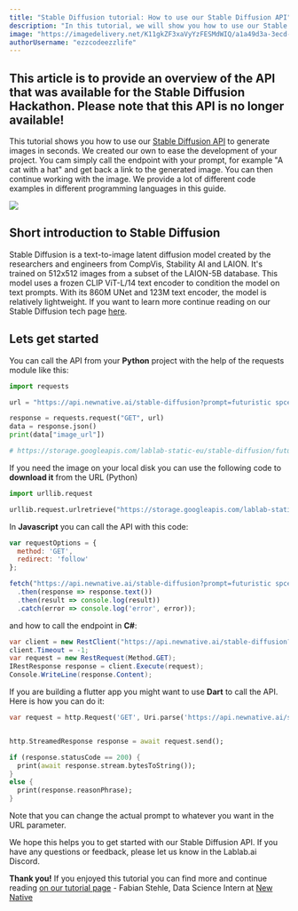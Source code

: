 ```yaml
---
title: "Stable Diffusion tutorial: How to use our Stable Diffusion API"
description: "In this tutorial, we will show you how to use our Stable Diffusion API to generate images in seconds."
image: "https://imagedelivery.net/K11gkZF3xaVyYzFESMdWIQ/a1a49d3a-3ecd-466f-f4d7-dc62c5071700/full"
authorUsername: "ezzcodeezzlife"
---
```


**This article is to provide an overview of the API that was available for the Stable Diffusion Hackathon. Please note that this API is no longer available!**  
---  
This tutorial shows you how to use our [Stable Diffusion API](https://lablab.ai/tech/stable-diffusion) to generate images in seconds. We created our own 
to ease the development of your project. You cam simply call the endpoint with your prompt, for example "A cat with a hat"
and get back a link to the generated image. You can then continue working with the image. We provide a lot of different
code examples in different programming languages in this guide. 

<Img src="https://storage.googleapis.com/lablab-static-eu/stable-diffusion/lush%20bright%20jungle%20with%20waterfall%20and%20beatuiful%20landscape%2C%204k%20digital%20art405d07f5a94e40cb8db299290d8752a9.png" />

## Short introduction to Stable Diffusion 

Stable Diffusion is a text-to-image latent diffusion model created by the researchers and engineers from CompVis, 
Stability AI and LAION. It's trained on 512x512 images from a subset of the LAION-5B database. This model uses a 
frozen CLIP ViT-L/14 text encoder to condition the model on text prompts. With its 860M UNet and 123M text encoder, 
the model is relatively lightweight. If you want to learn more continue 
reading on our Stable Diffusion tech page [here](https://lablab.ai/tech/stable-diffusion).

## Lets get started

You can call the API from your **Python** project with the help of the requests module like this:

```python
import requests

url = "https://api.newnative.ai/stable-diffusion?prompt=futuristic spce station, 4k digital art"

response = requests.request("GET", url)
data = response.json()
print(data["image_url"])

# https://storage.googleapis.com/lablab-static-eu/stable-diffusion/futuristic%20spce%20station%2C%204k%20digital%20artbd8250880a904de79fac1a5f5f6fb3ed.png
```

If you need the image on your local disk you can use the following code to **download it** from the URL (Python)
  
```python
import urllib.request

urllib.request.urlretrieve("https://storage.googleapis.com/lablab-static-eu/stable-diffusion/futuristic%20space%20station.png", "local-filename.jpg")
```

In **Javascript** you can call the API with this code:

```javascript
var requestOptions = {
  method: 'GET',
  redirect: 'follow'
};

fetch("https://api.newnative.ai/stable-diffusion?prompt=futuristic spce station, 4k digital art", requestOptions)
  .then(response => response.text())
  .then(result => console.log(result))
  .catch(error => console.log('error', error));
```

and how to call the endpoint in **C#**: 
  
```csharp
var client = new RestClient("https://api.newnative.ai/stable-diffusion?prompt=futuristic spce station, 4k digital art");
client.Timeout = -1;
var request = new RestRequest(Method.GET);
IRestResponse response = client.Execute(request);
Console.WriteLine(response.Content);
```

If you are building a flutter app you might want to use **Dart** to call the API. Here is how you can do it:

```dart
var request = http.Request('GET', Uri.parse('https://api.newnative.ai/stable-diffusion?prompt=futuristic spce station, 4k digital art'));


http.StreamedResponse response = await request.send();

if (response.statusCode == 200) {
  print(await response.stream.bytesToString());
}
else {
  print(response.reasonPhrase);
}
```

Note that you can change the actual prompt to whatever you want in the URL parameter.

We hope this helps you to get started with our Stable Diffusion API. If you have any questions or feedback, please let us know in the Lablab.ai Discord.


**Thank you!** If you enjoyed this tutorial you can find more and continue reading [on our tutorial page](https://lablab.ai/t) - Fabian Stehle, Data Science Intern at [New Native](https://newnative.ai/)
